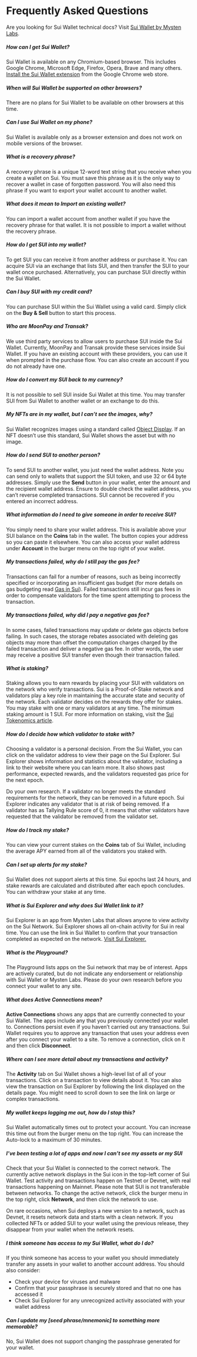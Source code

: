 # Frequently Asked Questions

Are you looking for Sui Wallet technical docs? Visit [Sui Wallet by Mysten Labs](./).

##### How can I get Sui Wallet?

Sui Wallet is available on any Chromium-based browser. This includes Google Chrome, Microsoft Edge, Firefox, Opera, Brave and many others. [Install the Sui Wallet extension](https://chrome.google.com/webstore/detail/sui-wallet/opcgpfmipidbgpenhmajoajpbobppdil) from the Google Chrome web store.

##### When will Sui Wallet be supported on other browsers?

There are no plans for Sui Wallet to be available on other browsers at this time.

##### Can I use Sui Wallet on my phone?

Sui Wallet is available only as a browser extension and does not work on mobile versions of the browser.

##### What is a recovery phrase?

A recovery phrase is a unique 12-word text string that you receive when you create a wallet on Sui. You must save this phrase as it is the only way to recover a wallet in case of forgotten password. You will also need this phrase if you want to export your wallet account to another wallet.

##### What does it mean to Import an existing wallet?

You can import a wallet account from another wallet if you have the recovery phrase for that wallet. It is not possible to import a wallet without the recovery phrase.

##### How do I get SUI into my wallet?

To get SUI you can receive it from another address or purchase it. You can acquire SUI via an exchange that lists SUI, and then transfer the SUI to your wallet once purchased. Alternatively, you can purchase SUI directly within the Sui Wallet.

##### Can I buy SUI with my credit card?

You can purchase SUI within the Sui Wallet using a valid card. Simply click on the **Buy & Sell** button to start this process.

##### Who are MoonPay and Transak?

We use third party services to allow users to purchase SUI inside the Sui Wallet. Currently, MoonPay and Transak provide these services inside Sui Wallet. If you have an existing account with these providers, you can use it when prompted in the purchase flow. You can also create an account if you do not already have one.

##### How do I convert my SUI back to my currency?

It is not possible to sell SUI inside Sui Wallet at this time. You may transfer SUI from Sui Wallet to another wallet or an exchange to do this.

##### My NFTs are in my wallet, but I can’t see the images, why?

Sui Wallet recognizes images using a standard called [Object Display](https://docs.sui.io/build/sui-object-display). If an NFT doesn’t use this standard, Sui Wallet shows the asset but with no image.

##### How do I send SUI to another person?

To send SUI to another wallet, you just need the wallet address. Note you can send only to wallets that support the SUI token, and use 32 or 64 byte addresses. Simply use the **Send** button in your wallet, enter the amount and the recipient wallet address. Ensure to double check the wallet address, you can’t reverse completed transactions. SUI cannot be recovered if you entered an incorrect address.

##### What information do I need to give someone in order to receive SUI?

You simply need to share your wallet address. This is available above your SUI balance on the **Coins** tab in the wallet. The button copies your address so you can paste it elsewhere. You can also access your wallet address under **Account** in the burger menu on the top right of your wallet.

##### My transactions failed, why do I still pay the gas fee?

Transactions can fail for a number of reasons, such as being incorrectly specified or incorporating an insufficient gas budget (for more details on gas budgeting read [Gas in Sui](https://docs.sui.io/learn/tokenomics/gas-in-sui)). Failed transactions still incur gas fees in order to compensate validators for the time spent attempting to process the transaction.

##### My transactions failed, why did I pay a negative gas fee?

In some cases, failed transactions may update or delete gas objects before failing. In such cases, the storage rebates associated with deleting gas objects may more than offset the computation charges charged by the failed transaction and deliver a negative gas fee. In other words, the user may receive a positive SUI transfer even though their transaction failed.

##### What is staking?

Staking allows you to earn rewards by placing your SUI with validators on the network who verify transactions. Sui is a Proof-of-Stake network and validators play a key role in maintaining the accurate state and security of the network. Each validator decides on the rewards they offer for stakes. You may stake with one or many validators at any time. The minimum staking amount is 1 SUI. For more information on staking, visit the [Sui Tokenomics article](https://blog.sui.io/sui-delivers-infrastructure-friendly-tokenomics/).

##### How do I decide how which validator to stake with?

Choosing a validator is a personal decision. From the Sui Wallet, you can click on the validator address to view their page on the Sui Explorer. Sui Explorer shows information and statistics about the validator, including a link to their website where you can learn more. It also shows past performance, expected rewards, and the validators requested gas price for the next epoch.

Do your own research. If a validator no longer meets the standard requirements for the network, they can be removed in a future epoch. Sui Explorer indicates any validator that is at risk of being removed. If a validator has as Tallying Rule score of 0, it means that other validators have requested that the validator be removed from the validator set.

##### How do I track my stake?

You can view your current stakes on the **Coins** tab of Sui Wallet, including the average APY earned from all of the validators you staked with.

##### Can I set up alerts for my stake?

Sui Wallet does not support alerts at this time. Sui epochs last 24 hours, and stake rewards are calculated and distributed after each epoch concludes. You can withdraw your stake at any time.

##### What is Sui Explorer and why does Sui Wallet link to it?

Sui Explorer is an app from Mysten Labs that allows anyone to view activity on the Sui Network. Sui Explorer shows all on-chain activity for Sui in real time. You can use the link in Sui Wallet to confirm that your transaction completed as expected on the network. [Visit Sui Explorer.](https://suiexplorer.com)

##### What is the Playground?

The Playground lists apps on the Sui network that may be of interest. Apps are actively curated, but do not indicate any endorsement or relationship with Sui Wallet or Mysten Labs. Please do your own research before you connect your wallet to any site.

##### What does Active Connections mean?

**Active Connections** shows any apps that are currently connected to your Sui Wallet. The apps include any that you previously connected your wallet to. Connections persist even if you haven’t carried out any transactions. Sui Wallet requires you to approve any transaction that uses your address even after you connect your wallet to a site. To remove a connection, click on it and then click **Disconnect**.

##### Where can I see more detail about my transactions and activity?

The **Activity** tab on Sui Wallet shows a high-level list of all of your transactions. Click on a transaction to view details about it. You can also view the transaction on Sui Explorer by following the link displayed on the details page. You might need to scroll down to see the link on large or complex transactions.

##### My wallet keeps logging me out, how do I stop this?

Sui Wallet automatically times out to protect your account. You can increase this time out from the burger menu on the top right. You can increase the Auto-lock to a maximum of 30 minutes.

##### I’ve been testing a lot of apps and now I can’t see my assets or my SUI

Check that your Sui Wallet is connected to the correct network. The currently active network displays in the Sui icon in the top-left corner of Sui Wallet. Test activity and transactions happen on Testnet or Devnet, with real transactions happening on Mainnet. Please note that SUI is not transferable between networks. To change the active network, click the burger menu in the top right, click **Network**, and then click the network to use.

On rare occasions, when Sui deploys a new version to a network, such as Devnet, it resets network data and starts with a clean network. If you collected NFTs or added SUI to your wallet using the previous release, they disappear from your wallet when the network resets.

##### I think someone has access to my Sui Wallet, what do I do?

If you think someone has access to your wallet you should immediately transfer any assets in your wallet to another account address. You should also consider:

- Check your device for viruses and malware
- Confirm that your passphrase is securely stored and that no one has accessed it
- Check Sui Explorer for any unrecognized activity associated with your wallet address

##### Can I update my [seed phrase/mnemonic] to something more memorable?

No, Sui Wallet does not support changing the passphrase generated for your wallet.
